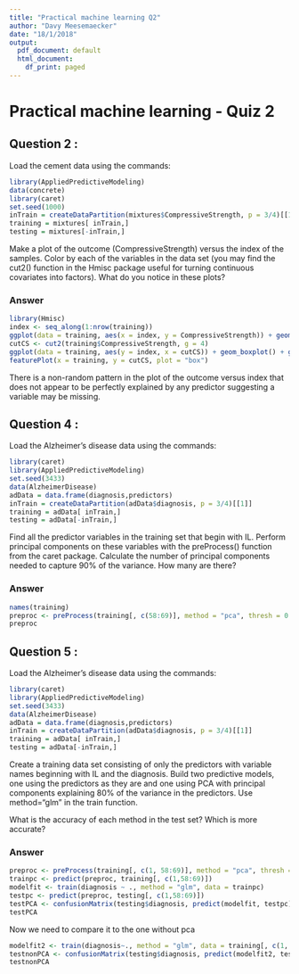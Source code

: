 ```yaml
---
title: "Practical machine learning Q2"
author: "Davy Meesemaecker"
date: "18/1/2018"
output:
  pdf_document: default
  html_document:
    df_print: paged
---
```


# Practical machine learning - Quiz 2

## Question 2 :

Load the cement data using the commands:

```r
library(AppliedPredictiveModeling)
data(concrete)
library(caret)
set.seed(1000)
inTrain = createDataPartition(mixtures$CompressiveStrength, p = 3/4)[[1]]
training = mixtures[ inTrain,]
testing = mixtures[-inTrain,]
```

Make a plot of the outcome (CompressiveStrength) versus the index of the samples. Color by each of the variables in the data set (you may find the cut2() function in the Hmisc package useful for turning continuous covariates into factors). What do you notice in these plots?

### Answer

```r
library(Hmisc)
index <- seq_along(1:nrow(training))
ggplot(data = training, aes(x = index, y = CompressiveStrength)) + geom_point() + theme_bw()
cutCS <- cut2(training$CompressiveStrength, g = 4)
ggplot(data = training, aes(y = index, x = cutCS)) + geom_boxplot() + geom_jitter(col = "blue", alpha = 0.5) + theme_bw()
featurePlot(x = training, y = cutCS, plot = "box")
```

There is a non-random pattern in the plot of the outcome versus index that does not appear to be perfectly explained by any predictor suggesting a variable may be missing.

## Question 4 :

Load the Alzheimer's disease data using the commands:

```r
library(caret)
library(AppliedPredictiveModeling)
set.seed(3433)
data(AlzheimerDisease)
adData = data.frame(diagnosis,predictors)
inTrain = createDataPartition(adData$diagnosis, p = 3/4)[[1]]
training = adData[ inTrain,]
testing = adData[-inTrain,]
```

Find all the predictor variables in the training set that begin with IL. Perform principal components on these variables with the preProcess() function from the caret package. Calculate the number of principal components needed to capture 90% of the variance. How many are there?

### Answer

```r
names(training)
preproc <- preProcess(training[, c(58:69)], method = "pca", thresh = 0.9)
preproc
```

## Question 5 :

Load the Alzheimer's disease data using the commands:

```r
library(caret)
library(AppliedPredictiveModeling)
set.seed(3433)
data(AlzheimerDisease)
adData = data.frame(diagnosis,predictors)
inTrain = createDataPartition(adData$diagnosis, p = 3/4)[[1]]
training = adData[ inTrain,]
testing = adData[-inTrain,]
```

Create a training data set consisting of only the predictors with variable names beginning with IL and the diagnosis. Build two predictive models, one using the predictors as they are and one using PCA with principal components explaining 80% of the variance in the predictors. Use method="glm" in the train function.

What is the accuracy of each method in the test set? Which is more accurate?

### Answer

```r
preproc <- preProcess(training[, c(1, 58:69)], method = "pca", thresh = 0.8)
trainpc <- predict(preproc, training[, c(1,58:69)])
modelfit <- train(diagnosis ~ ., method = "glm", data = trainpc)
testpc <- predict(preproc, testing[, c(1,58:69)])
testPCA <- confusionMatrix(testing$diagnosis, predict(modelfit, testpc))
testPCA
```

Now we need to compare it to the one without pca

```r
modelfit2 <- train(diagnosis~., method = "glm", data = training[, c(1, 58:69)])
testnonPCA <- confusionMatrix(testing$diagnosis, predict(modelfit2, testing))
testnonPCA
```
